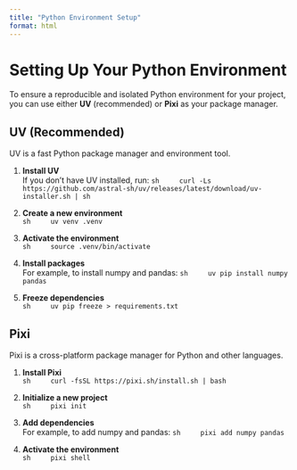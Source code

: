 ```yaml
---
title: "Python Environment Setup"
format: html
---
```


# Setting Up Your Python Environment

To ensure a reproducible and isolated Python environment for your project, you can use either **UV** (recommended) or **Pixi** as your package manager.

::: {.panel-tabset}

## UV (Recommended)

UV is a fast Python package manager and environment tool.

1. **Install UV**  
    If you don't have UV installed, run:
    ```sh
    curl -Ls https://github.com/astral-sh/uv/releases/latest/download/uv-installer.sh | sh
    ```

2. **Create a new environment**  
    ```sh
    uv venv .venv
    ```

3. **Activate the environment**  
    ```sh
    source .venv/bin/activate
    ```

4. **Install packages**  
    For example, to install numpy and pandas:
    ```sh
    uv pip install numpy pandas
    ```

5. **Freeze dependencies**  
    ```sh
    uv pip freeze > requirements.txt
    ```

## Pixi

Pixi is a cross-platform package manager for Python and other languages.

1. **Install Pixi**  
    ```sh
    curl -fsSL https://pixi.sh/install.sh | bash
    ```

2. **Initialize a new project**  
    ```sh
    pixi init
    ```

3. **Add dependencies**  
    For example, to add numpy and pandas:
    ```sh
    pixi add numpy pandas
    ```

4. **Activate the environment**  
    ```sh
    pixi shell
    ```

:::